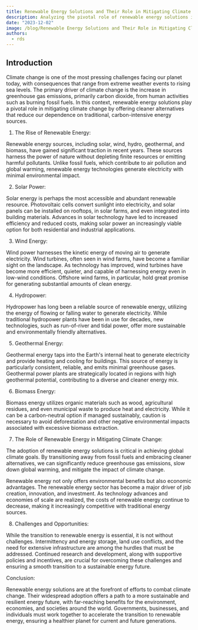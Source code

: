 ```yaml
---
title: Renewable Energy Solutions and Their Role in Mitigating Climate Change
description: Analyzing the pivotal role of renewable energy solutions in combating climate change, exploring their potential to drive a sustainable and low-carbon future.
date: "2023-12-02"
image: /blog/Renewable Energy Solutions and Their Role in Mitigating Climate Change.png
authors:
  - rds
---
```


## Introduction

Climate change is one of the most pressing challenges facing our planet today, with consequences that range from extreme weather events to rising sea levels. The primary driver of climate change is the increase in greenhouse gas emissions, primarily carbon dioxide, from human activities such as burning fossil fuels. In this context, renewable energy solutions play a pivotal role in mitigating climate change by offering cleaner alternatives that reduce our dependence on traditional, carbon-intensive energy sources.

1. The Rise of Renewable Energy:

Renewable energy sources, including solar, wind, hydro, geothermal, and biomass, have gained significant traction in recent years. These sources harness the power of nature without depleting finite resources or emitting harmful pollutants. Unlike fossil fuels, which contribute to air pollution and global warming, renewable energy technologies generate electricity with minimal environmental impact.

2. Solar Power:

Solar energy is perhaps the most accessible and abundant renewable resource. Photovoltaic cells convert sunlight into electricity, and solar panels can be installed on rooftops, in solar farms, and even integrated into building materials. Advances in solar technology have led to increased efficiency and reduced costs, making solar power an increasingly viable option for both residential and industrial applications.

3. Wind Energy:

Wind power harnesses the kinetic energy of moving air to generate electricity. Wind turbines, often seen in wind farms, have become a familiar sight on the landscape. As technology has improved, wind turbines have become more efficient, quieter, and capable of harnessing energy even in low-wind conditions. Offshore wind farms, in particular, hold great promise for generating substantial amounts of clean energy.

4. Hydropower:

Hydropower has long been a reliable source of renewable energy, utilizing the energy of flowing or falling water to generate electricity. While traditional hydropower plants have been in use for decades, new technologies, such as run-of-river and tidal power, offer more sustainable and environmentally friendly alternatives.

5. Geothermal Energy:

Geothermal energy taps into the Earth's internal heat to generate electricity and provide heating and cooling for buildings. This source of energy is particularly consistent, reliable, and emits minimal greenhouse gases. Geothermal power plants are strategically located in regions with high geothermal potential, contributing to a diverse and cleaner energy mix.

6. Biomass Energy:

Biomass energy utilizes organic materials such as wood, agricultural residues, and even municipal waste to produce heat and electricity. While it can be a carbon-neutral option if managed sustainably, caution is necessary to avoid deforestation and other negative environmental impacts associated with excessive biomass extraction.

7. The Role of Renewable Energy in Mitigating Climate Change:

The adoption of renewable energy solutions is critical in achieving global climate goals. By transitioning away from fossil fuels and embracing cleaner alternatives, we can significantly reduce greenhouse gas emissions, slow down global warming, and mitigate the impact of climate change.

Renewable energy not only offers environmental benefits but also economic advantages. The renewable energy sector has become a major driver of job creation, innovation, and investment. As technology advances and economies of scale are realized, the costs of renewable energy continue to decrease, making it increasingly competitive with traditional energy sources.

8. Challenges and Opportunities:

While the transition to renewable energy is essential, it is not without challenges. Intermittency and energy storage, land use conflicts, and the need for extensive infrastructure are among the hurdles that must be addressed. Continued research and development, along with supportive policies and incentives, are crucial for overcoming these challenges and ensuring a smooth transition to a sustainable energy future.

Conclusion:

Renewable energy solutions are at the forefront of efforts to combat climate change. Their widespread adoption offers a path to a more sustainable and resilient energy future, with far-reaching benefits for the environment, economies, and societies around the world. Governments, businesses, and individuals must work together to accelerate the transition to renewable energy, ensuring a healthier planet for current and future generations.